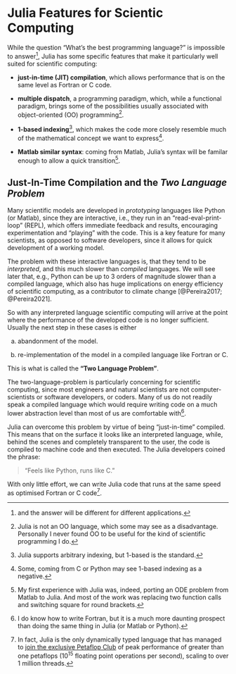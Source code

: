 # Julia Features for Scientic Computing

While the question "What's the best programming language?" is impossible to answer^[and the answer will be different for different applications.], Julia has some specific features that make it particularly well suited for scientific computing:

- **just-in-time (JIT) compilation**, which allows performance that is on the same level as Fortran or C code.

- **multiple dispatch**, a programming paradigm, which, while a functional paradigm, brings some of the possibilities usually associated with object-oriented (OO) programming^[Julia is not an OO language, which some may see as a disadvantage. Personally I never found OO to be useful for the kind of scientific programming I do.].

- **1-based indexing**^[Julia supports arbitrary indexing, but 1-based is the standard.], which makes the code more closely resemble much of the mathematical concept we want to express^[Some, coming from C or Python may see 1-based indexing as a negative.].

- **Matlab similar syntax**: coming from Matlab, Julia's syntax will be familar enough to allow a quick transition^[My first experience with Julia was, indeed, porting an ODE problem from Matlab to Julia. And most of the work was replacing two function calls and switching square for round brackets.]. 

## Just-In-Time Compilation and the *Two Language Problem*

Many scientific models are developed in *prototyping* languages like Python (or Matlab), since they are interactive, i.e., they run in an "read-eval-print-loop" (REPL), which offers immediate feedback and results, encouraging experimentation and "playing" with the code. This is a key feature for many scientists, as opposed to software developers, since it allows for quick development of a working model.

The problem with these interactive languages is, that they tend to be *interpreted*, and this much slower than *compiled* languages. We will see later that, e.g., Python can be up to 3 orders of magnitude slower than a compiled language, which also has huge implications on energy efficiency of scientific computing, as a contributor to climate change [@Pereira2017; @Pereira2021].

So with any interpreted language scientific computing will arrive at the point where the performance of the developed code is no longer sufficient. Usually the next step in these cases is either

a. abandonment of the model.

b. re-implementation of the model in a compiled language like Fortran or C.

This is what is called the **"Two Language Problem"**.

The two-language-problem is particularly concerning for scientific computing, since most engineers and natural scientists are not computer-scientists or software developers, or coders. Many of us do not readily speak a compiled language which would require writing code on a much lower abstraction level than most of us are comfortable with^[I do know how to write Fortran, but it is a much more daunting prospect than doing the same thing in Julia (or Matlab or Python).].

Julia can overcome this problem by virtue of being "just-in-time" compiled. This means that on the surface it looks like an interpreted language, while, behind the scenes and completely transparent to the user, the code is compiled to machine code and then executed. The Julia developers coined the phrase:

> "Feels like Python, runs like C."

With only little effort, we can write Julia code that runs at the same speed as optimised Fortran or C code^[In fact, Julia is the only dynamically typed language that has managed to [join the exclusive Petaflop Club](https://www.hpcwire.com/off-the-wire/julia-joins-petaflop-club/) of peak performance of greater than one petaflops (10<sup>15</sup> floating point operations per second), scaling to over 1 million threads.].


